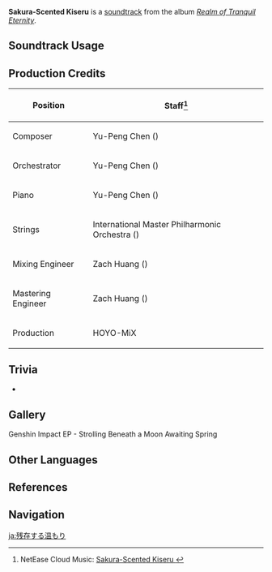 {{Soundtrack Infobox
|image          = Realm of Tranquil Eternity.png
|album          = Realm of Tranquil Eternity
|disc           = 1
|number         = 12
|featured       =
|featured2      =
|featured3      =
|featured_disc  =
|featured_disc2 =
|featured_disc3 =
|youtube_id     = HKoejW_5dfQ
|spotify_id     = 6WNuMACVjjwFI5lzA1a0wO
|previous       = The Mysterious Islands
|next           = Her Legacy
}}
'''Sakura-Scented Kiseru''' is a [[soundtrack]] from the album ''[[Realm of Tranquil Eternity]]''.

==Soundtrack Usage==
{{Soundtrack Usage
|quest    = 
|location = Narukami Island//day
|domain   = 
}}

==Production Credits==
{| class="wikitable"
! Position
! Staff<ref>NetEase Cloud Music: [https://music.163.com/#/song?id=1879098361 Sakura-Scented Kiseru {{zh|余温尚存}}]</ref>
|-
! Composer
| Yu-Peng Chen ({{zh|陈致逸}})
|-
! Orchestrator
| Yu-Peng Chen ({{zh|陈致逸}})
|-
! Piano
| Yu-Peng Chen ({{zh|陈致逸}})
|-
! Strings
| International Master Philharmonic Orchestra ({{zh|国际首席爱乐乐团}})
|-
! Mixing Engineer
| Zach Huang ({{zh|黄巍}})
|-
! Mastering Engineer
| Zach Huang ({{zh|黄巍}})
|-
! Production
| HOYO-MiX
|}

==Trivia==
* {{Transclude|A Luminous Path|LuminousPathLeitmotif|section=1}}

==Gallery==
<gallery>
Genshin Impact EP - Strolling Beneath a Moon Awaiting Spring
</gallery>

==Other Languages==
{{Other Languages
|en      = Sakura-Scented Kiseru
|zhs     = 余温尚存
|zhs_rm  = Yúwēn Shàngcún
|zht     = 餘溫尚存
|zht_rm  = Yúwēn Shàngcún
|zh_tl   = Lingering Heat Yet Remains
|ja      = 残存する温もり
|ja_rm   = Zanzon-suru Nukumori
|ja_tl   = Remaining Warmth
}}

==References==
{{Reflist}}

==Navigation==
{{Soundtrack Navbox|Realm of Tranquil Eternity}}

[[ja:残存する温もり]]